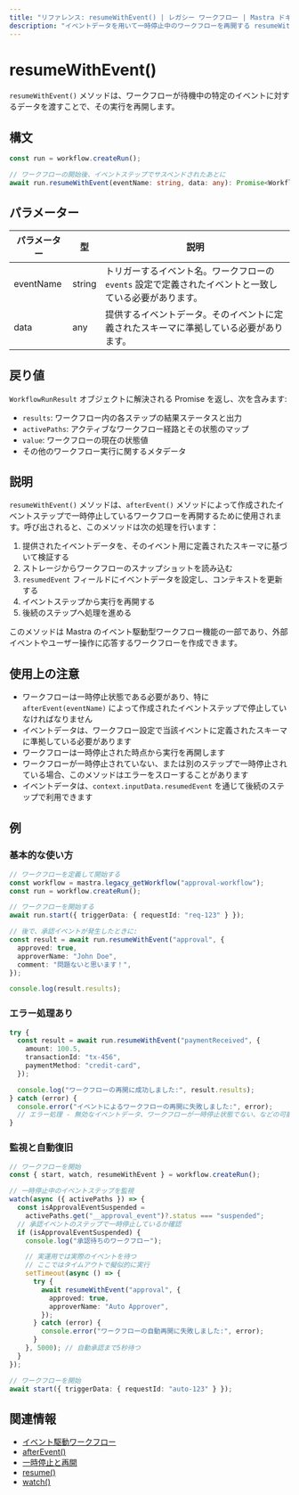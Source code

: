 ```yaml
---
title: "リファレンス: resumeWithEvent() | レガシー ワークフロー | Mastra ドキュメント"
description: "イベントデータを用いて一時停止中のワークフローを再開する resumeWithEvent メソッドのリファレンス。"
---
```


# resumeWithEvent()

`resumeWithEvent()` メソッドは、ワークフローが待機中の特定のイベントに対するデータを渡すことで、その実行を再開します。

## 構文

```typescript
const run = workflow.createRun();

// ワークフローの開始後、イベントステップでサスペンドされたあとに
await run.resumeWithEvent(eventName: string, data: any): Promise<WorkflowRunResult>
```


## パラメーター

| パラメーター | 型     | 説明                                                                                         |
| ------------ | ------ | -------------------------------------------------------------------------------------------- |
| eventName    | string | トリガーするイベント名。ワークフローの `events` 設定で定義されたイベントと一致している必要があります。 |
| data         | any    | 提供するイベントデータ。そのイベントに定義されたスキーマに準拠している必要があります。       |

## 戻り値

`WorkflowRunResult` オブジェクトに解決される Promise を返し、次を含みます:

- `results`: ワークフロー内の各ステップの結果ステータスと出力
- `activePaths`: アクティブなワークフロー経路とその状態のマップ
- `value`: ワークフローの現在の状態値
- その他のワークフロー実行に関するメタデータ

## 説明

`resumeWithEvent()` メソッドは、`afterEvent()` メソッドによって作成されたイベントステップで一時停止しているワークフローを再開するために使用されます。呼び出されると、このメソッドは次の処理を行います：

1. 提供されたイベントデータを、そのイベント用に定義されたスキーマに基づいて検証する
2. ストレージからワークフローのスナップショットを読み込む
3. `resumedEvent` フィールドにイベントデータを設定し、コンテキストを更新する
4. イベントステップから実行を再開する
5. 後続のステップへ処理を進める

このメソッドは Mastra のイベント駆動型ワークフロー機能の一部であり、外部イベントやユーザー操作に応答するワークフローを作成できます。

## 使用上の注意

- ワークフローは一時停止状態である必要があり、特に `afterEvent(eventName)` によって作成されたイベントステップで停止していなければなりません
- イベントデータは、ワークフロー設定で当該イベントに定義されたスキーマに準拠している必要があります
- ワークフローは一時停止された時点から実行を再開します
- ワークフローが一時停止されていない、または別のステップで一時停止されている場合、このメソッドはエラーをスローすることがあります
- イベントデータは、`context.inputData.resumedEvent` を通じて後続のステップで利用できます

## 例

### 基本的な使い方

```typescript
// ワークフローを定義して開始する
const workflow = mastra.legacy_getWorkflow("approval-workflow");
const run = workflow.createRun();

// ワークフローを開始する
await run.start({ triggerData: { requestId: "req-123" } });

// 後で、承認イベントが発生したときに:
const result = await run.resumeWithEvent("approval", {
  approved: true,
  approverName: "John Doe",
  comment: "問題ないと思います！",
});

console.log(result.results);
```


### エラー処理あり

```typescript
try {
  const result = await run.resumeWithEvent("paymentReceived", {
    amount: 100.5,
    transactionId: "tx-456",
    paymentMethod: "credit-card",
  });

  console.log("ワークフローの再開に成功しました:", result.results);
} catch (error) {
  console.error("イベントによるワークフローの再開に失敗しました:", error);
  // エラー処理 - 無効なイベントデータ、ワークフローが一時停止状態でない、などの可能性があります
}
```


### 監視と自動復旧

```typescript
// ワークフローを開始
const { start, watch, resumeWithEvent } = workflow.createRun();

// 一時停止中のイベントステップを監視
watch(async ({ activePaths }) => {
  const isApprovalEventSuspended =
    activePaths.get("__approval_event")?.status === "suspended";
  // 承認イベントのステップで一時停止しているか確認
  if (isApprovalEventSuspended) {
    console.log("承認待ちのワークフロー");

    // 実運用では実際のイベントを待つ
    // ここではタイムアウトで擬似的に実行
    setTimeout(async () => {
      try {
        await resumeWithEvent("approval", {
          approved: true,
          approverName: "Auto Approver",
        });
      } catch (error) {
        console.error("ワークフローの自動再開に失敗しました:", error);
      }
    }, 5000); // 自動承認まで5秒待つ
  }
});

// ワークフローを開始
await start({ triggerData: { requestId: "auto-123" } });
```


## 関連情報

- [イベント駆動ワークフロー](./events)
- [afterEvent()](./afterEvent)
- [一時停止と再開](/docs/workflows-legacy/suspend-and-resume)
- [resume()](./resume)
- [watch()](./watch)